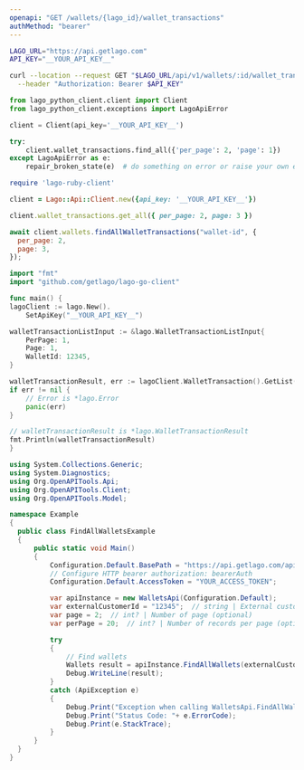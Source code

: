 ```yaml
---
openapi: "GET /wallets/{lago_id}/wallet_transactions"
authMethod: "bearer"
---
```


<RequestExample>

```bash cURL
LAGO_URL="https://api.getlago.com"
API_KEY="__YOUR_API_KEY__"

curl --location --request GET "$LAGO_URL/api/v1/wallets/:id/wallet_transactions?per_page=2&page=1" \
  --header "Authorization: Bearer $API_KEY"
```

```python Python
from lago_python_client.client import Client
from lago_python_client.exceptions import LagoApiError

client = Client(api_key='__YOUR_API_KEY__')

try:
    client.wallet_transactions.find_all({'per_page': 2, 'page': 1})
except LagoApiError as e:
    repair_broken_state(e)  # do something on error or raise your own exception
```

```ruby Ruby
require 'lago-ruby-client'

client = Lago::Api::Client.new({api_key: '__YOUR_API_KEY__'})

client.wallet_transactions.get_all({ per_page: 2, page: 3 })
```

```js Javascript
await client.wallets.findAllWalletTransactions("wallet-id", {
  per_page: 2,
  page: 3,
});
```

```go Go
import "fmt"
import "github.com/getlago/lago-go-client"

func main() {
lagoClient := lago.New().
    SetApiKey("__YOUR_API_KEY__")

walletTransactionListInput := &lago.WalletTransactionListInput{
    PerPage: 1,
    Page: 1,
    WalletId: 12345,
}

walletTransactionResult, err := lagoClient.WalletTransaction().GetList(walletTransactionListInput)
if err != nil {
    // Error is *lago.Error
    panic(err)
}

// walletTransactionResult is *lago.WalletTransactionResult
fmt.Println(walletTransactionResult)
}
```

```csharp C#
using System.Collections.Generic;
using System.Diagnostics;
using Org.OpenAPITools.Api;
using Org.OpenAPITools.Client;
using Org.OpenAPITools.Model;

namespace Example
{
  public class FindAllWalletsExample
  {
      public static void Main()
      {
          Configuration.Default.BasePath = "https://api.getlago.com/api/v1";
          // Configure HTTP bearer authorization: bearerAuth
          Configuration.Default.AccessToken = "YOUR_ACCESS_TOKEN";

          var apiInstance = new WalletsApi(Configuration.Default);
          var externalCustomerId = "12345";  // string | External customer ID
          var page = 2;  // int? | Number of page (optional)
          var perPage = 20;  // int? | Number of records per page (optional)

          try
          {
              // Find wallets
              Wallets result = apiInstance.FindAllWallets(externalCustomerId, page, perPage);
              Debug.WriteLine(result);
          }
          catch (ApiException e)
          {
              Debug.Print("Exception when calling WalletsApi.FindAllWallets: " + e.Message );
              Debug.Print("Status Code: "+ e.ErrorCode);
              Debug.Print(e.StackTrace);
          }
      }
  }
}
```

</RequestExample>
